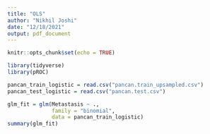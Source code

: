```yaml
---
title: "OLS"
author: "Nikhil Joshi"
date: "12/18/2021"
output: pdf_document
---
```


```r
knitr::opts_chunk$set(echo = TRUE)
```

```r
library(tidyverse)
library(pROC)
```

```r
pancan_train_logistic = read.csv("pancan.train_upsampled.csv")
pancan_test_logistic = read.csv("pancan.test.csv")
```

```r
glm_fit = glm(Metastasis ~ .,
              family = "binomial",
              data = pancan_train_logistic)
summary(glm_fit)
```
